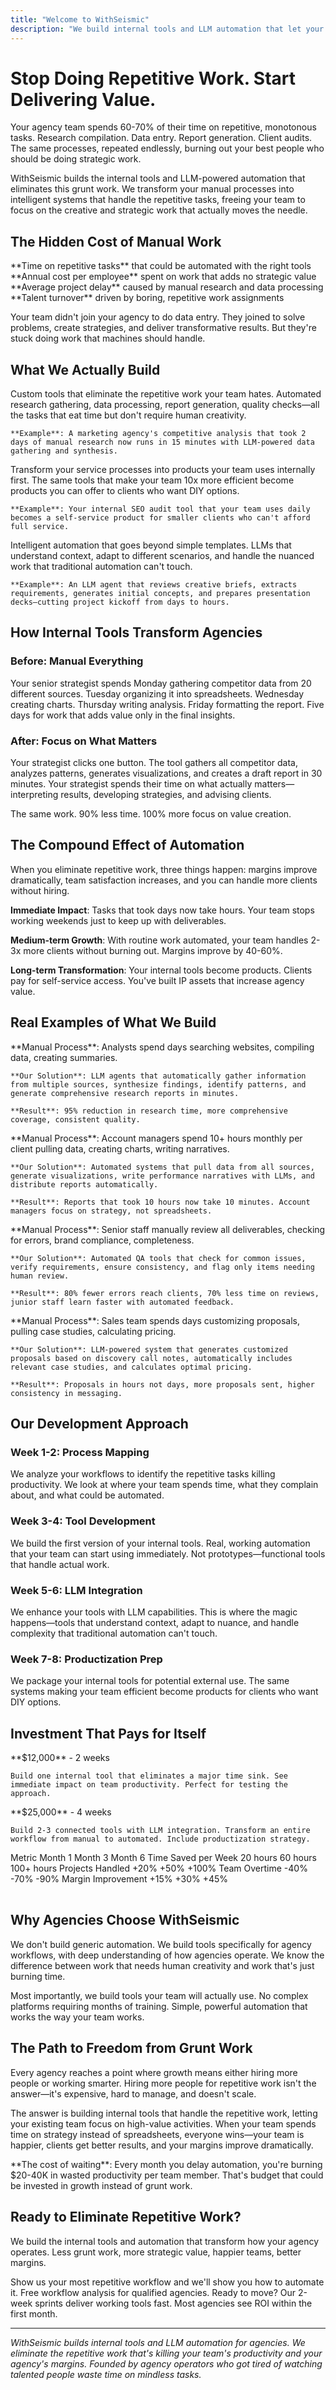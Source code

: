 ```yaml
---
title: "Welcome to WithSeismic"
description: "We build internal tools and LLM automation that let your agency focus on what matters"
---
```


# Stop Doing Repetitive Work. Start Delivering Value.

Your agency team spends 60-70% of their time on repetitive, monotonous tasks. Research compilation. Data entry. Report generation. Client audits. The same processes, repeated endlessly, burning out your best people who should be doing strategic work.

WithSeismic builds the internal tools and LLM-powered automation that eliminates this grunt work. We transform your manual processes into intelligent systems that handle the repetitive tasks, freeing your team to focus on the creative and strategic work that actually moves the needle.

## The Hidden Cost of Manual Work

<CardGroup cols={2}>
  <Card title="60-70%" icon="clock">
    **Time on repetitive tasks** that could be automated with the right tools
  </Card>

  <Card title="$50-80K" icon="dollar-sign">
    **Annual cost per employee** spent on work that adds no strategic value
  </Card>

  <Card title="3-5 days" icon="calendar">
    **Average project delay** caused by manual research and data processing
  </Card>

  <Card title="40%" icon="user-minus">
    **Talent turnover** driven by boring, repetitive work assignments
  </Card>
</CardGroup>

Your team didn't join your agency to do data entry. They joined to solve problems, create strategies, and deliver transformative results. But they're stuck doing work that machines should handle.

## What We Actually Build

<Tabs>
  <Tab title="Internal Automation Tools">
    Custom tools that eliminate the repetitive work your team hates. Automated research gathering, data processing, report generation, quality checks—all the tasks that eat time but don't require human creativity.

    **Example**: A marketing agency's competitive analysis that took 2 days of manual research now runs in 15 minutes with LLM-powered data gathering and synthesis.
  </Tab>

  <Tab title="Done-For-You Productization">
    Transform your service processes into products your team uses internally first. The same tools that make your team 10x more efficient become products you can offer to clients who want DIY options.

    **Example**: Your internal SEO audit tool that your team uses daily becomes a self-service product for smaller clients who can't afford full service.
  </Tab>

  <Tab title="LLM-Powered Workflows">
    Intelligent automation that goes beyond simple templates. LLMs that understand context, adapt to different scenarios, and handle the nuanced work that traditional automation can't touch.

    **Example**: An LLM agent that reviews creative briefs, extracts requirements, generates initial concepts, and prepares presentation decks—cutting project kickoff from days to hours.
  </Tab>
</Tabs>

## How Internal Tools Transform Agencies

### Before: Manual Everything

Your senior strategist spends Monday gathering competitor data from 20 different sources. Tuesday organizing it into spreadsheets. Wednesday creating charts. Thursday writing analysis. Friday formatting the report. Five days for work that adds value only in the final insights.

### After: Focus on What Matters

Your strategist clicks one button. The tool gathers all competitor data, analyzes patterns, generates visualizations, and creates a draft report in 30 minutes. Your strategist spends their time on what actually matters—interpreting results, developing strategies, and advising clients.

The same work. 90% less time. 100% more focus on value creation.

## The Compound Effect of Automation

<Info>
When you eliminate repetitive work, three things happen: margins improve dramatically, team satisfaction increases, and you can handle more clients without hiring.
</Info>

**Immediate Impact**: Tasks that took days now take hours. Your team stops working weekends just to keep up with deliverables.

**Medium-term Growth**: With routine work automated, your team handles 2-3x more clients without burning out. Margins improve by 40-60%.

**Long-term Transformation**: Your internal tools become products. Clients pay for self-service access. You've built IP assets that increase agency value.

## Real Examples of What We Build

<AccordionGroup>
  <Accordion title="Research & Intelligence Gathering">
    **Manual Process**: Analysts spend days searching websites, compiling data, creating summaries.

    **Our Solution**: LLM agents that automatically gather information from multiple sources, synthesize findings, identify patterns, and generate comprehensive research reports in minutes.

    **Result**: 95% reduction in research time, more comprehensive coverage, consistent quality.
  </Accordion>

  <Accordion title="Client Reporting Automation">
    **Manual Process**: Account managers spend 10+ hours monthly per client pulling data, creating charts, writing narratives.

    **Our Solution**: Automated systems that pull data from all sources, generate visualizations, write performance narratives with LLMs, and distribute reports automatically.

    **Result**: Reports that took 10 hours now take 10 minutes. Account managers focus on strategy, not spreadsheets.
  </Accordion>

  <Accordion title="Quality Assurance Systems">
    **Manual Process**: Senior staff manually review all deliverables, checking for errors, brand compliance, completeness.

    **Our Solution**: Automated QA tools that check for common issues, verify requirements, ensure consistency, and flag only items needing human review.

    **Result**: 80% fewer errors reach clients, 70% less time on reviews, junior staff learn faster with automated feedback.
  </Accordion>

  <Accordion title="Proposal Generation">
    **Manual Process**: Sales team spends days customizing proposals, pulling case studies, calculating pricing.

    **Our Solution**: LLM-powered system that generates customized proposals based on discovery call notes, automatically includes relevant case studies, and calculates optimal pricing.

    **Result**: Proposals in hours not days, more proposals sent, higher consistency in messaging.
  </Accordion>
</AccordionGroup>

## Our Development Approach

### Week 1-2: Process Mapping

We analyze your workflows to identify the repetitive tasks killing productivity. We look at where your team spends time, what they complain about, and what could be automated.

### Week 3-4: Tool Development

We build the first version of your internal tools. Real, working automation that your team can start using immediately. Not prototypes—functional tools that handle actual work.

### Week 5-6: LLM Integration

We enhance your tools with LLM capabilities. This is where the magic happens—tools that understand context, adapt to nuance, and handle complexity that traditional automation can't touch.

### Week 7-8: Productization Prep

We package your internal tools for potential external use. The same systems making your team efficient become products for clients who want DIY options.

## Investment That Pays for Itself

<CardGroup cols={2}>
  <Card title="Quick Win Sprint" icon="zap">
    **$12,000** - 2 weeks

    Build one internal tool that eliminates a major time sink. See immediate impact on team productivity. Perfect for testing the approach.
  </Card>

  <Card title="Transformation Sprint" icon="rocket">
    **$25,000** - 4 weeks

    Build 2-3 connected tools with LLM integration. Transform an entire workflow from manual to automated. Include productization strategy.
  </Card>
</CardGroup>

<Table>
  <TableHeader>
    <TableRow>
      <TableCell>Metric</TableCell>
      <TableCell>Month 1</TableCell>
      <TableCell>Month 3</TableCell>
      <TableCell>Month 6</TableCell>
    </TableRow>
  </TableHeader>
  <TableBody>
    <TableRow>
      <TableCell>Time Saved per Week</TableCell>
      <TableCell>20 hours</TableCell>
      <TableCell>60 hours</TableCell>
      <TableCell>100+ hours</TableCell>
    </TableRow>
    <TableRow>
      <TableCell>Projects Handled</TableCell>
      <TableCell>+20%</TableCell>
      <TableCell>+50%</TableCell>
      <TableCell>+100%</TableCell>
    </TableRow>
    <TableRow>
      <TableCell>Team Overtime</TableCell>
      <TableCell>-40%</TableCell>
      <TableCell>-70%</TableCell>
      <TableCell>-90%</TableCell>
    </TableRow>
    <TableRow>
      <TableCell>Margin Improvement</TableCell>
      <TableCell>+15%</TableCell>
      <TableCell>+30%</TableCell>
      <TableCell>+45%</TableCell>
    </TableRow>
  </TableBody>
</Table>

## Why Agencies Choose WithSeismic

We don't build generic automation. We build tools specifically for agency workflows, with deep understanding of how agencies operate. We know the difference between work that needs human creativity and work that's just burning time.

Most importantly, we build tools your team will actually use. No complex platforms requiring months of training. Simple, powerful automation that works the way your team works.

## The Path to Freedom from Grunt Work

Every agency reaches a point where growth means either hiring more people or working smarter. Hiring more people for repetitive work isn't the answer—it's expensive, hard to manage, and doesn't scale.

The answer is building internal tools that handle the repetitive work, letting your existing team focus on high-value activities. When your team spends time on strategy instead of spreadsheets, everyone wins—your team is happier, clients get better results, and your margins improve dramatically.

<Warning>
**The cost of waiting**: Every month you delay automation, you're burning $20-40K in wasted productivity per team member. That's budget that could be invested in growth instead of grunt work.
</Warning>

## Ready to Eliminate Repetitive Work?

We build the internal tools and automation that transform how your agency operates. Less grunt work, more strategic value, happier teams, better margins.

<CardGroup cols={2}>
  <Card title="See What's Possible" icon="eye" href="/contact/book-consultation">
    Show us your most repetitive workflow and we'll show you how to automate it. Free workflow analysis for qualified agencies.
  </Card>

  <Card title="Start Building" icon="hammer" href="/quickstart">
    Ready to move? Our 2-week sprints deliver working tools fast. Most agencies see ROI within the first month.
  </Card>
</CardGroup>

---

*WithSeismic builds internal tools and LLM automation for agencies. We eliminate the repetitive work that's killing your team's productivity and your agency's margins. Founded by agency operators who got tired of watching talented people waste time on mindless tasks.*